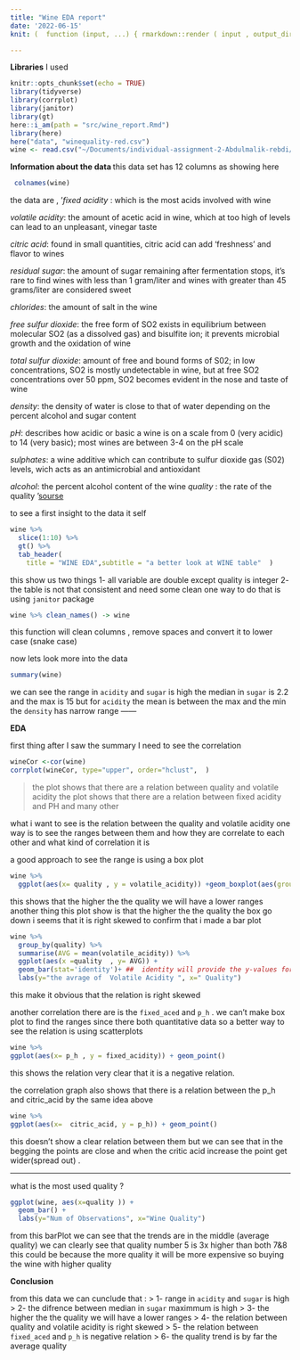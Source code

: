 ```yaml
---
title: "Wine EDA report"
date: '2022-06-15'
knit: (  function (input, ...) { rmarkdown::render ( input , output_dir = "../") } ) 

---
```



**Libraries** I used 
```r
knitr::opts_chunk$set(echo = TRUE)
library(tidyverse)
library(corrplot)
library(janitor)
library(gt)
here::i_am(path = "src/wine_report.Rmd")
library(here)
here("data", "winequality-red.csv")
wine <- read.csv("~/Documents/individual-assignment-2-Abdulmalik-rebdi/data/winequality-red.csv")

```

**Information about the data **
this data set has 12 columns as showing here 


```r

 colnames(wine)
```

the data are ,
'*fixed acidity*  : which is the most acids involved with wine 

*volatile acidity*: the amount of acetic acid in wine, which at too high of levels can lead to an unpleasant, vinegar taste

*citric acid*: found in small quantities, citric acid can add ‘freshness’ and flavor to wines

*residual sugar*: the amount of sugar remaining after fermentation stops, it’s rare to find wines with less than 1 gram/liter and wines with greater than 45 grams/liter are considered sweet

*chlorides*: the amount of salt in the wine

*free sulfur dioxide*: the free form of SO2 exists in equilibrium between molecular SO2 (as a dissolved gas) and bisulfite ion; it prevents microbial growth and the oxidation of wine

 *total sulfur dioxide*: amount of free and bound forms of S02; in low concentrations, SO2 is mostly undetectable in wine, but at free SO2 concentrations over 50 ppm, SO2 becomes evident in the nose and taste of wine

 *density*: the density of water is close to that of water depending on the percent alcohol and sugar content

 *pH*: describes how acidic or basic a wine is on a scale from 0 (very acidic) to 14 (very basic); most wines are between 3-4 on the pH scale

*sulphates*: a wine additive which can contribute to sulfur dioxide gas (S02) levels, wich acts as an antimicrobial and antioxidant

 *alcohol*: the percent alcohol content of the wine
 *quality* : the rate of the quality '[sourse](https://rstudio-pubs-static.s3.amazonaws.com/57835_c4ace81da9dc45438ad0c286bcbb4224.html#:~:text=1%20%2D%20fixed%20acidity%3A%20most%20acids,to%20an%20unpleasant%2C%20vinegar%20taste)

to see a first insight to the data it self   

```r

wine %>% 
  slice(1:10) %>% 
  gt() %>% 
  tab_header(
    title = "WINE EDA",subtitle = "a better look at WINE table"  )

```

this show us two things 
1- all variable are double except quality is integer 
2- the table is not that consistent and need some clean one way to do that is using `janitor` package 
```r
wine %>% clean_names() -> wine
```

this function will clean columns , remove spaces and convert it to lower case (snake case)



now lets look more into the data 
```r
summary(wine)
```

we can see the range in `acidity`  and `sugar`  is high 
the median in `sugar` is 2.2 and the max is 15 but for `acidity` the mean is between the max and the min 
the `density` has narrow range
------

**EDA**

first thing after I saw the summary I need to see the correlation  
```r

wineCor <-cor(wine)
corrplot(wineCor, type="upper", order="hclust",  )
```


> the plot shows that there are a relation between quality and volatile acidity 
> the plot shows that there are  a relation between fixed acidity and PH
and many other

what i want to see is the relation between the quality and volatile acidity 
  one way is to see the ranges between them and how they are correlate to each other and what kind of correlation it is 

a good approach to see the range is using a box plot 

```r
wine %>% 
  ggplot(aes(x= quality , y = volatile_acidity)) +geom_boxplot(aes(group = cut_width(quality, 0.25))) 
```

this shows that the higher the the quality we will have a lower ranges 
another thing this plot show is that the higher the the quality the box go down i seems that it is right skewed 
to confirm that i made a bar plot 

```r
wine %>% 
  group_by(quality) %>% 
  summarise(AVG = mean(volatile_acidity)) %>% 
  ggplot(aes(x =quality  , y= AVG)) + 
  geom_bar(stat='identity')+ ##  identity will provide the y-values for the barplot, rather than counting the aggregate number 
  labs(y="the avrage of  Volatile Acidity ", x=" Quality")
```

this make it obvious that the relation is right skewed

another correlation there are is the `fixed_aced` and `p_h` .
we can't make box plot to find the ranges since there both quantitative data so a better way to see the relation is using scatterplots
```r
wine %>% 
ggplot(aes(x= p_h , y = fixed_acidity)) + geom_point()
```


this shows the relation very clear that it is a negative relation.


the correlation graph also shows that there is a relation between the p_h and citric_acid by the same idea above 

```r
wine %>% 
ggplot(aes(x=  citric_acid, y = p_h)) + geom_point()
```

this doesn't show a clear relation between them but we can see that in the begging the points are close and when the critic acid increase the point get wider(spread out) .

--------
what is the most used quality ? 

```r
ggplot(wine, aes(x=quality )) +
  geom_bar() + 
  labs(y="Num of Observations", x="Wine Quality")
```

from this barPlot we can see that the trends are in the middle (average quality)  we can clearly see that quality number 5 is 3x higher than both 7&8
 this could be because the more quality it will be more expensive so buying the wine with higher quality 


**Conclusion**

from this data we can cunclude that :
> 1- range in `acidity`  and `sugar`  is high 
> 2- the difrence between median in `sugar`  maximmum is high
> 3- the higher the the quality we will have a lower ranges 
> 4- the relation between  quality and volatile acidity  is right skewed 
> 5- the relation between `fixed_aced` and `p_h` is negative relation
> 6- the quality trend is by far the average quality 


